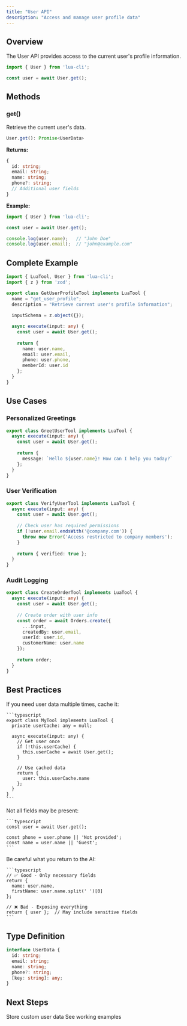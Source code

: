 ```yaml
---
title: "User API"
description: "Access and manage user profile data"
---
```


## Overview

The User API provides access to the current user's profile information.

```typescript
import { User } from 'lua-cli';

const user = await User.get();
```

## Methods

### get()

Retrieve the current user's data.

```typescript
User.get(): Promise<UserData>
```

**Returns:**

```typescript
{
  id: string;
  email: string;
  name: string;
  phone?: string;
  // Additional user fields
}
```

**Example:**

```typescript
import { User } from 'lua-cli';

const user = await User.get();

console.log(user.name);   // "John Doe"
console.log(user.email);  // "john@example.com"
```

## Complete Example

```typescript
import { LuaTool, User } from 'lua-cli';
import { z } from 'zod';

export class GetUserProfileTool implements LuaTool {
  name = "get_user_profile";
  description = "Retrieve current user's profile information";
  
  inputSchema = z.object({});

  async execute(input: any) {
    const user = await User.get();
    
    return {
      name: user.name,
      email: user.email,
      phone: user.phone,
      memberId: user.id
    };
  }
}
```

## Use Cases

### Personalized Greetings

```typescript
export class GreetUserTool implements LuaTool {
  async execute(input: any) {
    const user = await User.get();
    
    return {
      message: `Hello ${user.name}! How can I help you today?`
    };
  }
}
```

### User Verification

```typescript
export class VerifyUserTool implements LuaTool {
  async execute(input: any) {
    const user = await User.get();
    
    // Check user has required permissions
    if (!user.email.endsWith('@company.com')) {
      throw new Error('Access restricted to company members');
    }
    
    return { verified: true };
  }
}
```

### Audit Logging

```typescript
export class CreateOrderTool implements LuaTool {
  async execute(input: any) {
    const user = await User.get();
    
    // Create order with user info
    const order = await Orders.create({
      ...input,
      createdBy: user.email,
      userId: user.id,
      customerName: user.name
    });
    
    return order;
  }
}
```

## Best Practices

<AccordionGroup>
  <Accordion title="Cache User Data">
    If you need user data multiple times, cache it:
    
    ```typescript
    export class MyTool implements LuaTool {
      private userCache: any = null;
      
      async execute(input: any) {
        // Get user once
        if (!this.userCache) {
          this.userCache = await User.get();
        }
        
        // Use cached data
        return {
          user: this.userCache.name
        };
      }
    }
    ```
  </Accordion>

  <Accordion title="Handle Missing Fields">
    Not all fields may be present:
    
    ```typescript
    const user = await User.get();
    
    const phone = user.phone || 'Not provided';
    const name = user.name || 'Guest';
    ```
  </Accordion>

  <Accordion title="Don't Expose Sensitive Data">
    Be careful what you return to the AI:
    
    ```typescript
    // ✅ Good - Only necessary fields
    return {
      name: user.name,
      firstName: user.name.split(' ')[0]
    };
    
    // ❌ Bad - Exposing everything
    return { user };  // May include sensitive fields
    ```
  </Accordion>
</AccordionGroup>

## Type Definition

```typescript
interface UserData {
  id: string;
  email: string;
  name: string;
  phone?: string;
  [key: string]: any;
}
```

## Next Steps

<CardGroup cols={2}>
  <Card
    title="Data API"
    icon="database"
    href="/api/data"
  >
    Store custom user data
  </Card>
  <Card
    title="User Data Examples"
    icon="layer-group"
    href="/examples/user-data"
  >
    See working examples
  </Card>
</CardGroup>

